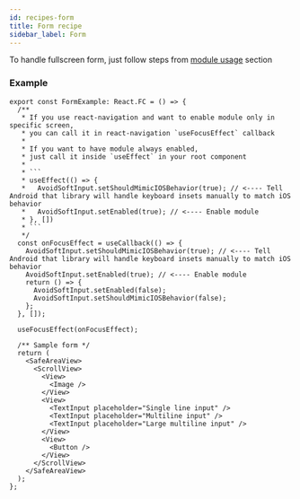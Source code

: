 ```yaml
---
id: recipes-form
title: Form recipe
sidebar_label: Form
---
```


To handle fullscreen form, just follow steps from [module usage](../guides/usage-module) section

### Example

````tsx
export const FormExample: React.FC = () => {
  /**
   * If you use react-navigation and want to enable module only in specific screen,
   * you can call it in react-navigation `useFocusEffect` callback
   *
   * If you want to have module always enabled,
   * just call it inside `useEffect` in your root component
   *
   * ```
   * useEffect(() => {
   *   AvoidSoftInput.setShouldMimicIOSBehavior(true); // <---- Tell Android that library will handle keyboard insets manually to match iOS behavior
   *   AvoidSoftInput.setEnabled(true); // <---- Enable module
   * }, [])
   * ```
   */
  const onFocusEffect = useCallback(() => {
    AvoidSoftInput.setShouldMimicIOSBehavior(true); // <---- Tell Android that library will handle keyboard insets manually to match iOS behavior
    AvoidSoftInput.setEnabled(true); // <---- Enable module
    return () => {
      AvoidSoftInput.setEnabled(false);
      AvoidSoftInput.setShouldMimicIOSBehavior(false);
    };
  }, []);

  useFocusEffect(onFocusEffect);

  /** Sample form */
  return (
    <SafeAreaView>
      <ScrollView>
        <View>
          <Image />
        </View>
        <View>
          <TextInput placeholder="Single line input" />
          <TextInput placeholder="Multiline input" />
          <TextInput placeholder="Large multiline input" />
        </View>
        <View>
          <Button />
        </View>
      </ScrollView>
    </SafeAreaView>
  );
};
````
